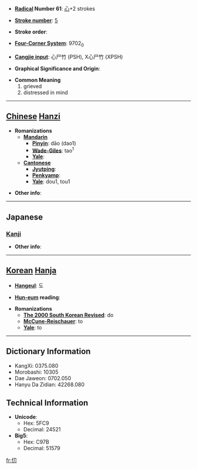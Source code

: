 * '''[[Wiktionary:Chinese radical index| Radical]] Number 61''': [[Wiktionary:Chinese radical index 心|心]]+2 strokes

* '''[[Wiktionary:Chinese total strokes index|Stroke number]]''': [[Wiktionary:Chinese total strokes index 5|5]]

* '''Stroke order''': 

* '''[[Wiktionary:Chinese four corner index|Four-Corner System]]''': 9702<sub>0</sub>

* '''[[Wiktionary:Chinese Cangjie index|Cangjie input]]''': 心尸竹 (PSH), X心尸竹 (XPSH)

* '''Graphical Significance and Origin''': 

* '''Common Meaning'''
*#grieved
*# distressed in mind


----

== [[Chinese]] [[Hanzi]] ==

* '''Romanizations'''
** '''[[Mandarin]]'''
*** '''[[Pinyin]]''': dāo (dao1)
*** '''[[Wade-Giles]]''': tao<sup>1</sup>
*** '''[[Yale]]''': 
** '''[[Cantonese]]'''
*** '''[[Jyutping]]''':
*** '''[[Penkyamp]]''': 
*** '''[[Yale]]''': dou1, tou1

* '''Other info''': 

----

==Japanese==
===[[Kanji]]===
{{kanji|on readings=[[とう]] (tō)|kun readings=[[うれえる]] (ureeru)}}

* '''Other info''':  

----

== [[Korean]] [[Hanja]] ==

* '''[[Hangeul]]''': 도

* '''[[Hun-eum]] reading''': 

* '''Romanizations'''
** '''[[The 2000 South Korean Revised Romanization|The 2000 South Korean Revised]]''': do
** '''[[McCune-Reischauer]]''': to
** '''[[Yale]]''': to

----

== Dictionary Information ==

* KangXi: 0375.080
* Morobashi: 10305
* Dae Jaweon: 0702.050
* Hanyu Da Zidian: 42268.080

== Technical Information ==

* '''Unicode''':
** Hex: 5FC9
** Decimal: 24521
* '''Big5''':
** Hex: C97B
** Decimal: 51579

[[fr:忉]]